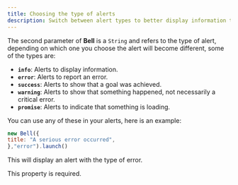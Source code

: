 ```yaml
---
title: Choosing the type of alerts
description: Switch between alert types to better display information to the user.
---
```



The second parameter of **Bell** is a `String` and refers to the type of alert, depending on which one you choose the alert will become different, some of the types are:

- **`info`**: Alerts to display information.
- **`error`**: Alerts to report an error.
- **`success`**: Alerts to show that a goal was achieved.
- **`warning`**: Alerts to show that something happened, not necessarily a critical error.
- **`promise`**: Alerts to indicate that something is loading.

You can use any of these in your alerts, here is an example:

```js
new Bell({
title: "A serious error occurred",
},"error").launch()
```

<Touches slug="en-choosing-the-type-of-alert"/>

This will display an alert with the type of error.

This property is required.
